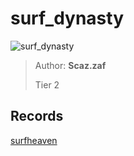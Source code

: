 
# surf_dynasty

![surf_dynasty](https://raw.githubusercontent.com/Sayt123/SurfMapPics/Maps-and-bonuses/csgo/surf_dynasty.jpg)

> Author: **Scaz.zaf**
>
> Tier 2

## Records

[surfheaven](https://surfheaven.eu/map/surf_dynasty)
